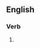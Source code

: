 ==English==

===Verb===
{{head|en|verb form}}

# {{present participle of|luminesce|lang=en|nocat=1}}